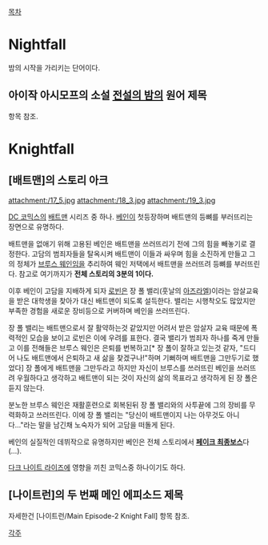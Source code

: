 [[목차]]

= Nightfall =
밤의 시작을 가리키는 단어이다.

== 아이작 아시모프의 소설 [[전설의 밤]]의 원어 제목 ==
항목 참조.

= Knightfall =

== [배트맨]의 스토리 아크 ==
attachment:/17_5.jpg attachment:/18_3.jpg attachment:/19_3.jpg 

[[DC 코믹스]]의 [[배트맨]] 시리즈 중 하나.  [[베인]]이 첫등장하며 배트맨의 등뼈를 부러뜨리는 장면으로 유명하다.

배트맨을 없애기 위해 고용된 베인은 배트맨을 쓰러뜨리기 전에 그의 힘을 빼놓기로 결정한다.  고담의 범죄자들을 탈옥시켜 배트맨이 이들과 싸우며 힘을 소진하게 만들고 그의 정체가 [[브루스 웨인]]임을 추리하여 웨인 저택에서 배트맨을 쓰러뜨려 등뼈를 부러뜨린다. 참고로 여기까지가 '''전체 스토리의 3분의 1이다.'''

이후 베인이 고담을 지배하게 되자 [[로빈]]은 장 폴 밸리(훗날의 [[아즈라엘]])이라는 암살교육을 받은 대학생을 찾아가 대신 배트맨이 되도록 설득한다.  밸리는 시행착오도 많았지만 부족한 경험을 새로운 장비등으로 커버하며 베인을 쓰러뜨린다.

장 폴 밸리는 배트맨으로서 잘 활약하는것 같았지만 어려서 받은 암살자 교육 때문에 폭력적인 모습을 보이고 로빈은 이에 우려를 표한다.  결국 밸리가 범죄자 하나를 죽게 만들고 이를 전해들은 브루스 웨인은 은퇴를 번복하고[* 장 폴이 잘하고 있는것 같자, "드디어 나도 배트맨에서 은퇴하고 새 삶을 찾겠구나!"하며 기뻐하며 배트맨을 그만두기로 했었다] 장 폴에게 배트맨을 그만두라고 하지만 자신이 브루스를 쓰러뜨린 베인을 쓰러뜨려 우월하다고 생각하고 배트맨이 되는 것이 자신의 삶의 목표라고 생각하게 된 장 폴은 듣지 않는다.

분노한 브루스 웨인은 재활훈련으로 회복된뒤 장 폴 밸리와의 사투끝에 그의 장비를 무력화하고 쓰러뜨린다.  이에 장 폴 밸리는 "당신이 배트맨이지 나는 아무것도 아니다..."라는 말을 남긴채 노숙자가 되어 고담을 떠돌게 된다.

베인의 실질적인 데뷔작으로 유명하지만 베인은 전체 스토리에서 '''[[페이크 최종보스]]'''다(…).

[[다크 나이트 라이즈]]에 영향을 끼친 코믹스중 하나이기도 하다.

== [나이트런]의 두 번째 메인 에피소드 제목 ==
자세한건 [나이트런/Main Episode-2 Knight Fall] 항목 참조.


[[각주]]
